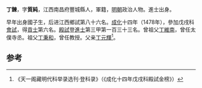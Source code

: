'''丁鍊'''，字'''質純'''，江西南昌府豐城縣人，軍籍，[[明朝|明朝]]政治人物。進士出身。

早年出身國子生，后进江西鄉試第八十六名。[[成化|成化]]十四年（1478年），參加戊戌科[[會試|會試]]，得[[貢士|貢士]]第六名。[[殿試|殿試]]登[[進士|進士]]第三甲第一百三十三名。曾祖父[[丁維南|丁維南]]，曾任太僕寺丞。祖父[[丁秉和|丁秉和]]，曾任教授。父亲[[丁元輝|丁元輝]]<ref>《天一阁藏明代科举录选刊·登科录》（《成化十四年戊戌科殿試金榜》）</ref>。

==参考==
{{reflist}}
{{明朝人物小作品}}
{{成化十四年戊戌科殿試金榜}}